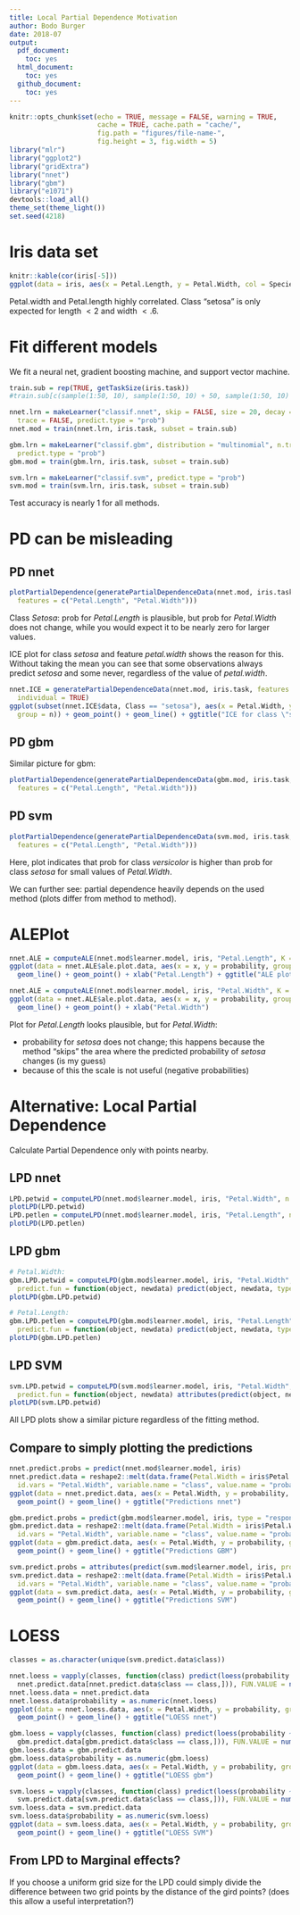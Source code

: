 ```yaml
---
title: Local Partial Dependence Motivation
author: Bodo Burger
date: 2018-07
output:
  pdf_document:
    toc: yes
  html_document: 
    toc: yes
  github_document:
    toc: yes
---
```


```r
knitr::opts_chunk$set(echo = TRUE, message = FALSE, warning = TRUE,
                      cache = TRUE, cache.path = "cache/",
                      fig.path = "figures/file-name-",
                      fig.height = 3, fig.width = 5)
library("mlr")
library("ggplot2")
library("gridExtra")
library("nnet")
library("gbm")
library("e1071")
devtools::load_all()
theme_set(theme_light())
set.seed(4218)
```

# Iris data set

```r
knitr::kable(cor(iris[-5]))
ggplot(data = iris, aes(x = Petal.Length, y = Petal.Width, col = Species)) + geom_point()
```

Petal.width and Petal.length highly correlated. Class "setosa" is only expected for 
length $< 2$ and width $<.6$.

# Fit different models

We fit a neural net, gradient boosting machine, and support vector machine.

```r
train.sub = rep(TRUE, getTaskSize(iris.task))
#train.sub[c(sample(1:50, 10), sample(1:50, 10) + 50, sample(1:50, 10) + 100)] = FALSE

nnet.lrn = makeLearner("classif.nnet", skip = FALSE, size = 20, decay = 0.0001, maxit = 1000,
  trace = FALSE, predict.type = "prob")
nnet.mod = train(nnet.lrn, iris.task, subset = train.sub)

gbm.lrn = makeLearner("classif.gbm", distribution = "multinomial", n.trees = 1000,
  predict.type = "prob")
gbm.mod = train(gbm.lrn, iris.task, subset = train.sub)

svm.lrn = makeLearner("classif.svm", predict.type = "prob")
svm.mod = train(svm.lrn, iris.task, subset = train.sub)
```

Test accuracy is nearly 1 for all methods.

# PD can be misleading

## PD nnet

```r
plotPartialDependence(generatePartialDependenceData(nnet.mod, iris.task,
  features = c("Petal.Length", "Petal.Width")))
```

Class *Setosa*: prob for *Petal.Length* is plausible, but prob for *Petal.Width* does not change, while you would expect it to be nearly zero for larger values.

ICE plot for class *setosa* and feature *petal.width* shows the reason for this. Without taking the mean
you can see that some observations always predict *setosa* and some never, regardless of the value of
*petal.width*.

```r
nnet.ICE = generatePartialDependenceData(nnet.mod, iris.task, features = "Petal.Width", 
  individual = TRUE)
ggplot(subset(nnet.ICE$data, Class == "setosa"), aes(x = Petal.Width, y = Probability, 
  group = n)) + geom_point() + geom_line() + ggtitle("ICE for class \"setosa\"")
```

## PD gbm

Similar picture for gbm:

```r
plotPartialDependence(generatePartialDependenceData(gbm.mod, iris.task,
  features = c("Petal.Length", "Petal.Width")))
```

## PD svm

```r
plotPartialDependence(generatePartialDependenceData(svm.mod, iris.task,
  features = c("Petal.Length", "Petal.Width")))
```

Here, plot indicates that prob for class *versicolor* is higher than prob for class *setosa* for small values of *Petal.Width*.

We can further see: partial dependence heavily depends on the used method (plots differ from method to method).


# ALEPlot

```r
nnet.ALE = computeALE(nnet.mod$learner.model, iris, "Petal.Length", K = 20, multiclass = TRUE)
ggplot(data = nnet.ALE$ale.plot.data, aes(x = x, y = probability, group = class, col = class)) +
  geom_line() + geom_point() + xlab("Petal.Length") + ggtitle("ALE plot")
```

```r
nnet.ALE = computeALE(nnet.mod$learner.model, iris, "Petal.Width", K = 20, multiclass = TRUE)
ggplot(data = nnet.ALE$ale.plot.data, aes(x = x, y = probability, group = class, col = class)) +
  geom_line() + geom_point() + xlab("Petal.Width")
```

Plot for *Petal.Length* looks plausible, but for *Petal.Width*:

- probability for *setosa* does not change; this happens because the method "skips" the area where
  the predicted probability of *setosa* changes (is my guess)
- because of this the scale is not useful (negative probabilities)


# Alternative: Local Partial Dependence

Calculate Partial Dependence only with points nearby.

## LPD nnet

```r
LPD.petwid = computeLPD(nnet.mod$learner.model, iris, "Petal.Width", n = 20, multiclass = TRUE)
plotLPD(LPD.petwid)
LPD.petlen = computeLPD(nnet.mod$learner.model, iris, "Petal.Length", n = 20, multiclass = TRUE)
plotLPD(LPD.petlen)
```

## LPD gbm

```r
# Petal.Width:
gbm.LPD.petwid = computeLPD(gbm.mod$learner.model, iris, "Petal.Width", n = 20, multiclass = TRUE,
  predict.fun = function(object, newdata) predict(object, newdata, type = "response", n.trees = 1000)[, , 1])
plotLPD(gbm.LPD.petwid)

# Petal.Length:
gbm.LPD.petlen = computeLPD(gbm.mod$learner.model, iris, "Petal.Length", n = 20, multiclass = TRUE,
  predict.fun = function(object, newdata) predict(object, newdata, type = "response", n.trees = 1000)[, , 1])
plotLPD(gbm.LPD.petlen)
```

## LPD SVM

```r
svm.LPD.petwid = computeLPD(svm.mod$learner.model, iris, "Petal.Width", n = 20, multiclass = TRUE,
  predict.fun = function(object, newdata) attributes(predict(object, newdata, probability = TRUE))[["probabilities"]])
plotLPD(svm.LPD.petwid)
```

All LPD plots show a similar picture regardless of the fitting method.

## Compare to simply plotting the predictions

```r
nnet.predict.probs = predict(nnet.mod$learner.model, iris)
nnet.predict.data = reshape2::melt(data.frame(Petal.Width = iris$Petal.Width, nnet.predict.probs),
  id.vars = "Petal.Width", variable.name = "class", value.name = "probability")
ggplot(data = nnet.predict.data, aes(x = Petal.Width, y = probability, group = class, col = class)) +
  geom_point() + geom_line() + ggtitle("Predictions nnet")

gbm.predict.probs = predict(gbm.mod$learner.model, iris, type = "response", n.trees = 1000)[, , 1]
gbm.predict.data = reshape2::melt(data.frame(Petal.Width = iris$Petal.Width, gbm.predict.probs), 
  id.vars = "Petal.Width", variable.name = "class", value.name = "probability")
ggplot(data = gbm.predict.data, aes(x = Petal.Width, y = probability, group = class, col = class)) +
  geom_point() + geom_line() + ggtitle("Predictions GBM")

svm.predict.probs = attributes(predict(svm.mod$learner.model, iris, probability = TRUE))[["probabilities"]]
svm.predict.data = reshape2::melt(data.frame(Petal.Width = iris$Petal.Width, svm.predict.probs), 
  id.vars = "Petal.Width", variable.name = "class", value.name = "probability")
ggplot(data = svm.predict.data, aes(x = Petal.Width, y = probability, group = class, col = class)) +
  geom_point() + geom_line() + ggtitle("Predictions SVM")
```

# LOESS 

```r
classes = as.character(unique(svm.predict.data$class))

nnet.loess = vapply(classes, function(class) predict(loess(probability ~ Petal.Width,
  nnet.predict.data[nnet.predict.data$class == class,])), FUN.VALUE = numeric(150))
nnet.loess.data = nnet.predict.data
nnet.loess.data$probability = as.numeric(nnet.loess)
ggplot(data = nnet.loess.data, aes(x = Petal.Width, y = probability, group = class, col = class)) +
  geom_point() + geom_line() + ggtitle("LOESS nnet")

gbm.loess = vapply(classes, function(class) predict(loess(probability ~ Petal.Width,
  gbm.predict.data[gbm.predict.data$class == class,])), FUN.VALUE = numeric(150))
gbm.loess.data = gbm.predict.data
gbm.loess.data$probability = as.numeric(gbm.loess)
ggplot(data = gbm.loess.data, aes(x = Petal.Width, y = probability, group = class, col = class)) +
  geom_point() + geom_line() + ggtitle("LOESS gbm")

svm.loess = vapply(classes, function(class) predict(loess(probability ~ Petal.Width,
  svm.predict.data[svm.predict.data$class == class,])), FUN.VALUE = numeric(150))
svm.loess.data = svm.predict.data
svm.loess.data$probability = as.numeric(svm.loess)
ggplot(data = svm.loess.data, aes(x = Petal.Width, y = probability, group = class, col = class)) +
  geom_point() + geom_line() + ggtitle("LOESS SVM")
```


## From LPD to Marginal effects?

If you choose a uniform grid size for the LPD could simply divide the difference between
two grid points by the distance of the gird points? (does this allow a useful interpretation?)
